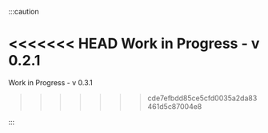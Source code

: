 
:::caution

<<<<<<< HEAD
Work in Progress - v 0.2.1
=======
Work in Progress - v 0.3.1
>>>>>>> cde7efbdd85ce5cfd0035a2da83461d5c87004e8

:::
	